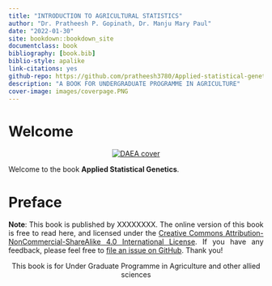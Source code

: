 ---
title: "INTRODUCTION TO AGRICULTURAL STATISTICS"
author: "Dr. Pratheesh P. Gopinath, Dr. Manju Mary Paul"
date: "2022-01-30"
site: bookdown::bookdown_site
documentclass: book
bibliography: [book.bib]
biblio-style: apalike
link-citations: yes
github-repo: https://github.com/pratheesh3780/Applied-statistical-genetics
description: "A BOOK FOR UNDERGRADUATE PROGRAMME IN AGRICULTURE"
cover-image: images/coverpage.PNG
---  
 

# Welcome {-} 
<p style="text-align: center;"><a href="https://coavellayani.kau.in/people/dr-pratheesh-p-gopinath"><img src="images/coverpage.png" alt="DAEA cover" /></a></p>  
Welcome to the book **Applied Statistical Genetics**.

# Preface {-}

<p style="text-align: justify;"> **Note**: This book is published by XXXXXXXX. The online version of this book is free to read here, and licensed under the [Creative Commons Attribution-NonCommercial-ShareAlike 4.0 International License](http://creativecommons.org/licenses/by-nc-sa/4.0/). If you have any feedback, please feel free to [file an issue on GitHub](https://github.com/pratheesh3780/basic-statistics). Thank you!</p>

<p style="text-align: center;">This book is for Under Graduate Programme in Agriculture and other allied sciences </p>  





